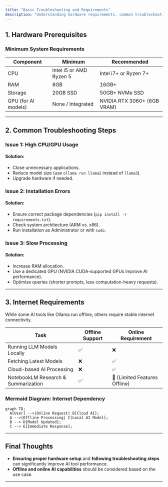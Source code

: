 ```yaml
---
title: "Basic Troubleshooting and Requirements"
description: "Understanding hardware requirements, common troubleshooting steps, and internet dependencies is crucial for the optimal performance of AI tools.."
---
```


## **1. Hardware Prerequisites**

### **Minimum System Requirements**

| Component  | Minimum  | Recommended |
|------------|----------|-------------|
| CPU        | Intel i5 or AMD Ryzen 5  | Intel i7+ or Ryzen 7+ |
| RAM        | 8GB       | 16GB+       |
| Storage    | 20GB SSD  | 50GB+ NVMe SSD |
| GPU (for AI models) | None / Integrated | NVIDIA RTX 3060+ (6GB VRAM) |



---

## **2. Common Troubleshooting Steps**

### **Issue 1: High CPU/GPU Usage**
#### **Solution:**
- Close unnecessary applications.
- Reduce model size (use `ollama run llama2` instead of `llama3`).
- Upgrade hardware if needed.

### **Issue 2: Installation Errors**
#### **Solution:**
- Ensure correct package dependencies (`pip install -r requirements.txt`).
- Check system architecture (ARM vs. x86).
- Run installation as Administrator or with `sudo`.

### **Issue 3: Slow Processing**
#### **Solution:**
- Increase RAM allocation.
- Use a dedicated GPU (NVIDIA CUDA-supported GPUs improve AI performance).
- Optimize queries (shorter prompts, less computation-heavy requests).

---

## **3. Internet Requirements**

While some AI tools like Ollama run offline, others require stable internet connectivity.

| Task | Offline Support | Online Requirement |
|------|---------------|--------------------|
| Running LLM Models Locally | ✅ | ❌ |
| Fetching Latest Models | ❌ | ✅ |
| Cloud-based AI Processing | ❌ | ✅ |
| NotebookLM Research & Summarization | ✅ | 🔄 (Limited Features Offline) |

### **Mermaid Diagram: Internet Dependency**
```mermaid
graph TD;
  A[User] -->|Online Request| B[Cloud AI];
  A -->|Offline Processing| C[Local AI Model];
  B --> D[Model Updated];
  C --> E[Immediate Response];
```

---

## **Final Thoughts**
- **Ensuring proper hardware setup** and **following troubleshooting steps** can significantly improve AI tool performance.
- **Offline and online AI capabilities** should be considered based on the use case.
---


